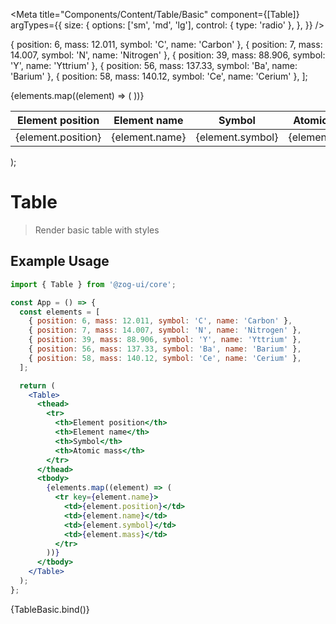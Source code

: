 
<Meta
  title="Components/Content/Table/Basic"
  component={[Table]}
  argTypes={{
    size: {
      options: ['sm', 'md', 'lg'],
      control: { type: 'radio' },
    },
  }}
/>

  { position: 6, mass: 12.011, symbol: 'C', name: 'Carbon' },
  { position: 7, mass: 14.007, symbol: 'N', name: 'Nitrogen' },
  { position: 39, mass: 88.906, symbol: 'Y', name: 'Yttrium' },
  { position: 56, mass: 137.33, symbol: 'Ba', name: 'Barium' },
  { position: 58, mass: 140.12, symbol: 'Ce', name: 'Cerium' },
];

  <Table {...args}>
    <thead>
      <tr>
        <th>Element position</th>
        <th>Element name</th>
        <th>Symbol</th>
        <th>Atomic mass</th>
      </tr>
    </thead>
    <tbody>
      {elements.map((element) => (
        <tr key={element.name}>
          <td>{element.position}</td>
          <td>{element.name}</td>
          <td>{element.symbol}</td>
          <td>{element.mass}</td>
        </tr>
      ))}
    </tbody>
  </Table>
);

# Table

> Render basic table with styles

## Example Usage

```jsx
import { Table } from '@zog-ui/core';

const App = () => {
  const elements = [
    { position: 6, mass: 12.011, symbol: 'C', name: 'Carbon' },
    { position: 7, mass: 14.007, symbol: 'N', name: 'Nitrogen' },
    { position: 39, mass: 88.906, symbol: 'Y', name: 'Yttrium' },
    { position: 56, mass: 137.33, symbol: 'Ba', name: 'Barium' },
    { position: 58, mass: 140.12, symbol: 'Ce', name: 'Cerium' },
  ];

  return (
    <Table>
      <thead>
        <tr>
          <th>Element position</th>
          <th>Element name</th>
          <th>Symbol</th>
          <th>Atomic mass</th>
        </tr>
      </thead>
      <tbody>
        {elements.map((element) => (
          <tr key={element.name}>
            <td>{element.position}</td>
            <td>{element.name}</td>
            <td>{element.symbol}</td>
            <td>{element.mass}</td>
          </tr>
        ))}
      </tbody>
    </Table>
  );
};
```

<Canvas columns={2} withSource="close">
  <Story
    name="Basic"
    args={{
      bordered: false,
      size: 'lg',
      striped: false,
    }}
  >
    {TableBasic.bind()}
  </Story>
</Canvas>

<ArgsTable of={Table} />
